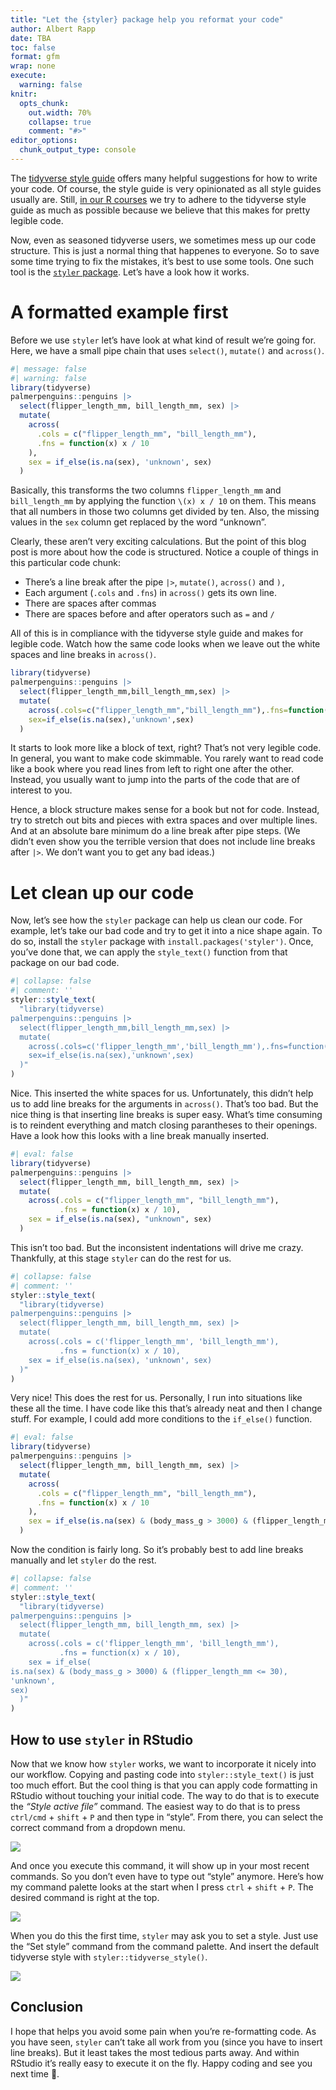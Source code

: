 ```yaml
---
title: "Let the {styler} package help you reformat your code"
author: Albert Rapp
date: TBA
toc: false
format: gfm
wrap: none
execute: 
  warning: false
knitr:
  opts_chunk:
    out.width: 70%
    collapse: true
    comment: "#>"
editor_options: 
  chunk_output_type: console
---
```


The [tidyverse style guide](https://style.tidyverse.org/) offers many helpful suggestions for how to write your code.
Of course, the style guide is very opinionated as all style guides usually are.
Still, [in our R courses](https://rfortherestofus.com/courses) we try to adhere to the tidyverse style guide as much as possible because we believe that this makes for pretty legible code.


Now, even as seasoned tidyverse users, we sometimes mess up our code structure.
This is just a normal thing that happenes to everyone.
So to save some time trying to fix the mistakes, it's best to use some tools.
One such tool is the [`styler` package](https://styler.r-lib.org/).
Let's have a look how it works.

# A formatted example first

Before we use `styler` let's have look at what kind of result we're going for.
Here, we have a small pipe chain that uses `select()`, `mutate()` and `across()`.

```r
#| message: false
#| warning: false
library(tidyverse)
palmerpenguins::penguins |>
  select(flipper_length_mm, bill_length_mm, sex) |> 
  mutate(
    across(
      .cols = c("flipper_length_mm", "bill_length_mm"),
      .fns = function(x) x / 10
    ),
    sex = if_else(is.na(sex), 'unknown', sex)
  ) 
```

Basically, this transforms the two columns `flipper_length_mm` and `bill_length_mm` by applying the function `\(x) x / 10` on them.
This means that all numbers in those two columns get divided by ten.
Also, the missing values in the `sex` column get replaced by the word "unknown".

Clearly, these aren't very exciting calculations.
But the point of this blog post is more about how the code is structured.
Notice a couple of things in this particular code chunk:

- There's a line break after the pipe ` |> `, `mutate()`, `across()` and `), `
- Each argument (`.cols` and `.fns`) in `across()` gets its own line.
- There are spaces after commas
- There are spaces before and after operators such as `=` and `/`

All of this is in compliance with the tidyverse style guide and makes for legible code.
Watch how the same code looks when we leave out the white spaces and line breaks in `across()`.

```r
library(tidyverse)
palmerpenguins::penguins |>
  select(flipper_length_mm,bill_length_mm,sex) |> 
  mutate(
    across(.cols=c("flipper_length_mm","bill_length_mm"),.fns=function(x) x/10),
    sex=if_else(is.na(sex),'unknown',sex)
  ) 
```


It starts to look more like a block of text, right?
That's not very legible code.
In general, you want to make code skimmable.
You rarely want to read code like a book where you read lines from left to right one after the other.
Instead, you usually want to jump into the parts of the code that are of interest to you.

Hence, a block structure makes sense for a book but not for code.
Instead, try to stretch out bits and pieces with extra spaces and over multiple lines.
And at an absolute bare minimum do a line break after pipe steps.
(We didn't even show you the terrible version that does not include line breaks after ` |> `. We don't want you to get any bad ideas.)

# Let clean up our code

Now, let's see how the `styler` package can help us clean our code.
For example, let's take our bad code and try to get it into a nice shape again.
To do so, install the `styler` package with `install.packages('styler')`.
Once, you've done that, we can apply the `style_text()` function from that package on our bad code.

```r
#| collapse: false
#| comment: ''
styler::style_text(
  "library(tidyverse)
palmerpenguins::penguins |>
  select(flipper_length_mm,bill_length_mm,sex) |> 
  mutate(
    across(.cols=c('flipper_length_mm','bill_length_mm'),.fns=function(x) x/10),
    sex=if_else(is.na(sex),'unknown',sex)
  )"
)
```



Nice.
This inserted the white spaces for us.
Unfortunately, this didn't help us to add line breaks for the arguments in `across()`.
That's too bad.
But the nice thing is that inserting line breaks is super easy.
What's time consuming is to reindent everything and match closing parantheses to their openings.
Have a look how this looks with a line break manually inserted.

```r
#| eval: false
library(tidyverse)
palmerpenguins::penguins |>
  select(flipper_length_mm, bill_length_mm, sex) |>
  mutate(
    across(.cols = c("flipper_length_mm", "bill_length_mm"), 
           .fns = function(x) x / 10),
    sex = if_else(is.na(sex), "unknown", sex)
  )
```

This isn't too bad.
But the inconsistent indentations will drive me crazy.
Thankfully, at this stage `styler` can do the rest for us.

```r
#| collapse: false
#| comment: ''
styler::style_text(
  "library(tidyverse)
palmerpenguins::penguins |>
  select(flipper_length_mm, bill_length_mm, sex) |>
  mutate(
    across(.cols = c('flipper_length_mm', 'bill_length_mm'), 
           .fns = function(x) x / 10),
    sex = if_else(is.na(sex), 'unknown', sex)
  )"
)
```

Very nice!
This does the rest for us.
Personally, I run into situations like these all the time.
I have code like this that's already neat and then I change stuff.
For example, I could add more conditions to the `if_else()` function.

```r
#| eval: false
library(tidyverse)
palmerpenguins::penguins |>
  select(flipper_length_mm, bill_length_mm, sex) |>
  mutate(
    across(
      .cols = c("flipper_length_mm", "bill_length_mm"),
      .fns = function(x) x / 10
    ),
    sex = if_else(is.na(sex) & (body_mass_g > 3000) & (flipper_length_mm <= 30), "unknown", sex)
  )
```

Now the condition is fairly long.
So it's probably best to add line breaks manually and let `styler` do the rest.

```r
#| collapse: false
#| comment: ''
styler::style_text(
  "library(tidyverse)
palmerpenguins::penguins |>
  select(flipper_length_mm, bill_length_mm, sex) |>
  mutate(
    across(.cols = c('flipper_length_mm', 'bill_length_mm'), 
           .fns = function(x) x / 10),
    sex = if_else(
is.na(sex) & (body_mass_g > 3000) & (flipper_length_mm <= 30),
'unknown', 
sex)
  )"
)
```


## How to use `styler` in RStudio

Now that we know how `styler` works, we want to incorporate it nicely into our workflow.
Copying and pasting code into `styler::style_text()` is just too much effort.
But the cool thing is that you can apply code formatting in RStudio without touching your initial code.
The way to do that is to execute the *"Style active file"* command.
The easiest way to do that is to press `ctrl/cmd` + `shift` + `P` and then type in "style".
From there, you can select the correct command from a dropdown menu.

![](command_palette.png)

And once you execute this command, it will show up in your most recent commands.
So you don't even have to type out "style" anymore.
Here's how my command palette looks at the start when I press `ctrl` + `shift` + `P`.
The desired command is right at the top.

![](command_palette_startup.png)

When you do this the first time, `styler` may ask you to set a style.
Just use the "Set style" command from the command palette.
And insert the default tidyverse style with `styler::tidyverse_style()`.

![](style.png)



## Conclusion

I hope that helps you avoid some pain when you're re-formatting code.
As you have seen, `styler` can't take all work from you (since you have to insert line breaks).
But it least takes the most tedious parts away.
And within RStudio it's really easy to execute it on the fly.
Happy coding and see you next time 👋.


